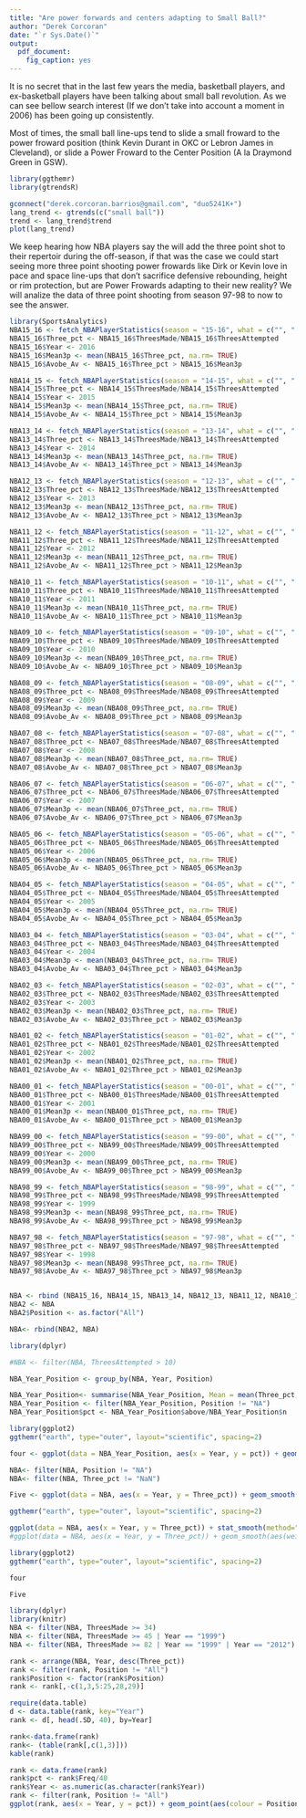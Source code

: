 ```yaml
---
title: "Are power forwards and centers adapting to Small Ball?"
author: "Derek Corcoran"
date: "`r Sys.Date()`"
output:
  pdf_document:
    fig_caption: yes
---
```


It is no secret that in the last few years the media, basketball players, and ex-basketball players have been talking about small ball revolution. As we can see bellow search interest (If we don't take into account a moment in 2006) has been going up consistently.

Most of times, the small ball line-ups tend to slide a small froward to the power froward position (think Kevin Durant in OKC or Lebron James in Cleveland), or slide a Power Froward to the Center Position (A la Draymond Green in GSW). 

```r
library(ggthemr)
library(gtrendsR)
```

```r
gconnect("derek.corcoran.barrios@gmail.com", "duo5241K+") 
lang_trend <- gtrends(c("small ball"))
trend <- lang_trend$trend
plot(lang_trend)
```

We keep hearing how NBA players say the will add the three point shot to their repertoir during the off-season, if that was the case we could start seeing more three point shooting power frowards like Dirk or Kevin love in pace and space line-ups that don't sacrifice defensive rebounding, height or rim protection, but are Power Frowards adapting to their new reality? We will analize the data of three point shooting from season 97-98 to now to see the answer.

```r
library(SportsAnalytics)
NBA15_16 <- fetch_NBAPlayerStatistics(season = "15-16", what = c("", ".Home", ".Away"))
NBA15_16$Three_pct <- NBA15_16$ThreesMade/NBA15_16$ThreesAttempted
NBA15_16$Year <- 2016
NBA15_16$Mean3p <- mean(NBA15_16$Three_pct, na.rm= TRUE)
NBA15_16$Avobe_Av <- NBA15_16$Three_pct > NBA15_16$Mean3p

NBA14_15 <- fetch_NBAPlayerStatistics(season = "14-15", what = c("", ".Home", ".Away"))
NBA14_15$Three_pct <- NBA14_15$ThreesMade/NBA14_15$ThreesAttempted
NBA14_15$Year <- 2015
NBA14_15$Mean3p <- mean(NBA14_15$Three_pct, na.rm= TRUE)
NBA14_15$Avobe_Av <- NBA14_15$Three_pct > NBA14_15$Mean3p

NBA13_14 <- fetch_NBAPlayerStatistics(season = "13-14", what = c("", ".Home", ".Away"))
NBA13_14$Three_pct <- NBA13_14$ThreesMade/NBA13_14$ThreesAttempted
NBA13_14$Year <- 2014
NBA13_14$Mean3p <- mean(NBA13_14$Three_pct, na.rm= TRUE)
NBA13_14$Avobe_Av <- NBA13_14$Three_pct > NBA13_14$Mean3p

NBA12_13 <- fetch_NBAPlayerStatistics(season = "12-13", what = c("", ".Home", ".Away"))
NBA12_13$Three_pct <- NBA12_13$ThreesMade/NBA12_13$ThreesAttempted
NBA12_13$Year <- 2013
NBA12_13$Mean3p <- mean(NBA12_13$Three_pct, na.rm= TRUE)
NBA12_13$Avobe_Av <- NBA12_13$Three_pct > NBA12_13$Mean3p

NBA11_12 <- fetch_NBAPlayerStatistics(season = "11-12", what = c("", ".Home", ".Away"))
NBA11_12$Three_pct <- NBA11_12$ThreesMade/NBA11_12$ThreesAttempted
NBA11_12$Year <- 2012
NBA11_12$Mean3p <- mean(NBA11_12$Three_pct, na.rm= TRUE)
NBA11_12$Avobe_Av <- NBA11_12$Three_pct > NBA11_12$Mean3p

NBA10_11 <- fetch_NBAPlayerStatistics(season = "10-11", what = c("", ".Home", ".Away"))
NBA10_11$Three_pct <- NBA10_11$ThreesMade/NBA10_11$ThreesAttempted
NBA10_11$Year <- 2011
NBA10_11$Mean3p <- mean(NBA10_11$Three_pct, na.rm= TRUE)
NBA10_11$Avobe_Av <- NBA10_11$Three_pct > NBA10_11$Mean3p

NBA09_10 <- fetch_NBAPlayerStatistics(season = "09-10", what = c("", ".Home", ".Away"))
NBA09_10$Three_pct <- NBA09_10$ThreesMade/NBA09_10$ThreesAttempted
NBA09_10$Year <- 2010
NBA09_10$Mean3p <- mean(NBA09_10$Three_pct, na.rm= TRUE)
NBA09_10$Avobe_Av <- NBA09_10$Three_pct > NBA09_10$Mean3p

NBA08_09 <- fetch_NBAPlayerStatistics(season = "08-09", what = c("", ".Home", ".Away"))
NBA08_09$Three_pct <- NBA08_09$ThreesMade/NBA08_09$ThreesAttempted
NBA08_09$Year <- 2009
NBA08_09$Mean3p <- mean(NBA08_09$Three_pct, na.rm= TRUE)
NBA08_09$Avobe_Av <- NBA08_09$Three_pct > NBA08_09$Mean3p

NBA07_08 <- fetch_NBAPlayerStatistics(season = "07-08", what = c("", ".Home", ".Away"))
NBA07_08$Three_pct <- NBA07_08$ThreesMade/NBA07_08$ThreesAttempted
NBA07_08$Year <- 2008
NBA07_08$Mean3p <- mean(NBA07_08$Three_pct, na.rm= TRUE)
NBA07_08$Avobe_Av <- NBA07_08$Three_pct > NBA07_08$Mean3p

NBA06_07 <- fetch_NBAPlayerStatistics(season = "06-07", what = c("", ".Home", ".Away"))
NBA06_07$Three_pct <- NBA06_07$ThreesMade/NBA06_07$ThreesAttempted
NBA06_07$Year <- 2007
NBA06_07$Mean3p <- mean(NBA06_07$Three_pct, na.rm= TRUE)
NBA06_07$Avobe_Av <- NBA06_07$Three_pct > NBA06_07$Mean3p

NBA05_06 <- fetch_NBAPlayerStatistics(season = "05-06", what = c("", ".Home", ".Away"))
NBA05_06$Three_pct <- NBA05_06$ThreesMade/NBA05_06$ThreesAttempted
NBA05_06$Year <- 2006
NBA05_06$Mean3p <- mean(NBA05_06$Three_pct, na.rm= TRUE)
NBA05_06$Avobe_Av <- NBA05_06$Three_pct > NBA05_06$Mean3p

NBA04_05 <- fetch_NBAPlayerStatistics(season = "04-05", what = c("", ".Home", ".Away"))
NBA04_05$Three_pct <- NBA04_05$ThreesMade/NBA04_05$ThreesAttempted
NBA04_05$Year <- 2005
NBA04_05$Mean3p <- mean(NBA04_05$Three_pct, na.rm= TRUE)
NBA04_05$Avobe_Av <- NBA04_05$Three_pct > NBA04_05$Mean3p

NBA03_04 <- fetch_NBAPlayerStatistics(season = "03-04", what = c("", ".Home", ".Away"))
NBA03_04$Three_pct <- NBA03_04$ThreesMade/NBA03_04$ThreesAttempted
NBA03_04$Year <- 2004
NBA03_04$Mean3p <- mean(NBA03_04$Three_pct, na.rm= TRUE)
NBA03_04$Avobe_Av <- NBA03_04$Three_pct > NBA03_04$Mean3p

NBA02_03 <- fetch_NBAPlayerStatistics(season = "02-03", what = c("", ".Home", ".Away"))
NBA02_03$Three_pct <- NBA02_03$ThreesMade/NBA02_03$ThreesAttempted
NBA02_03$Year <- 2003
NBA02_03$Mean3p <- mean(NBA02_03$Three_pct, na.rm= TRUE)
NBA02_03$Avobe_Av <- NBA02_03$Three_pct > NBA02_03$Mean3p

NBA01_02 <- fetch_NBAPlayerStatistics(season = "01-02", what = c("", ".Home", ".Away"))
NBA01_02$Three_pct <- NBA01_02$ThreesMade/NBA01_02$ThreesAttempted
NBA01_02$Year <- 2002
NBA01_02$Mean3p <- mean(NBA01_02$Three_pct, na.rm= TRUE)
NBA01_02$Avobe_Av <- NBA01_02$Three_pct > NBA01_02$Mean3p

NBA00_01 <- fetch_NBAPlayerStatistics(season = "00-01", what = c("", ".Home", ".Away"))
NBA00_01$Three_pct <- NBA00_01$ThreesMade/NBA00_01$ThreesAttempted
NBA00_01$Year <- 2001
NBA00_01$Mean3p <- mean(NBA00_01$Three_pct, na.rm= TRUE)
NBA00_01$Avobe_Av <- NBA00_01$Three_pct > NBA00_01$Mean3p

NBA99_00 <- fetch_NBAPlayerStatistics(season = "99-00", what = c("", ".Home", ".Away"))
NBA99_00$Three_pct <- NBA99_00$ThreesMade/NBA99_00$ThreesAttempted
NBA99_00$Year <- 2000
NBA99_00$Mean3p <- mean(NBA99_00$Three_pct, na.rm= TRUE)
NBA99_00$Avobe_Av <- NBA99_00$Three_pct > NBA99_00$Mean3p

NBA98_99 <- fetch_NBAPlayerStatistics(season = "98-99", what = c("", ".Home", ".Away"))
NBA98_99$Three_pct <- NBA98_99$ThreesMade/NBA98_99$ThreesAttempted
NBA98_99$Year <- 1999
NBA98_99$Mean3p <- mean(NBA98_99$Three_pct, na.rm= TRUE)
NBA98_99$Avobe_Av <- NBA98_99$Three_pct > NBA98_99$Mean3p

NBA97_98 <- fetch_NBAPlayerStatistics(season = "97-98", what = c("", ".Home", ".Away"))
NBA97_98$Three_pct <- NBA97_98$ThreesMade/NBA97_98$ThreesAttempted
NBA97_98$Year <- 1998
NBA97_98$Mean3p <- mean(NBA98_99$Three_pct, na.rm= TRUE)
NBA97_98$Avobe_Av <- NBA97_98$Three_pct > NBA97_98$Mean3p


NBA <- rbind (NBA15_16, NBA14_15, NBA13_14, NBA12_13, NBA11_12, NBA10_11, NBA09_10, NBA07_08 , NBA08_09, NBA06_07, NBA05_06, NBA04_05,  NBA03_04, NBA02_03, NBA01_02, NBA00_01, NBA99_00, NBA98_99, NBA97_98)
NBA2 <- NBA
NBA2$Position <- as.factor("All")

NBA<- rbind(NBA2, NBA)
```

```r
library(dplyr)

#NBA <- filter(NBA, ThreesAttempted > 10)

NBA_Year_Position <- group_by(NBA, Year, Position)

NBA_Year_Position<- summarise(NBA_Year_Position, Mean = mean(Three_pct, na.rm = TRUE), SD = sd(Three_pct, na.rm = TRUE), n = n(), above = sum(Avobe_Av, na.rm = TRUE))
NBA_Year_Position <- filter(NBA_Year_Position, Position != "NA")
NBA_Year_Position$pct <- NBA_Year_Position$above/NBA_Year_Position$n

library(ggplot2)
ggthemr("earth", type="outer", layout="scientific", spacing=2)

four <- ggplot(data = NBA_Year_Position, aes(x = Year, y = pct)) + geom_point(aes(color = Position)) + geom_smooth(aes(color=Position))

NBA<- filter(NBA, Position != "NA")
NBA<- filter(NBA, Three_pct != "NaN")

Five <- ggplot(data = NBA, aes(x = Year, y = Three_pct)) + geom_smooth(aes(color=Position))
```

```r
ggthemr("earth", type="outer", layout="scientific", spacing=2)

ggplot(data = NBA, aes(x = Year, y = Three_pct)) + stat_smooth(method="lm", aes(weight=TotalMinutesPlayed, color = Position)) + ylab("3-Point Shooting %")
#ggplot(data = NBA, aes(x = Year, y = Three_pct)) + geom_smooth(aes(weight=TotalMinutesPlayed,color=Position))

```


```r
library(ggplot2)
ggthemr("earth", type="outer", layout="scientific", spacing=2)

four

Five
```

```r

library(dplyr)
library(knitr)
NBA <- filter(NBA, ThreesMade >= 34)
NBA <- filter(NBA, ThreesMade >= 45 | Year == "1999")
NBA <- filter(NBA, ThreesMade >= 82 | Year == "1999" | Year == "2012")

rank <- arrange(NBA, Year, desc(Three_pct))
rank <- filter(rank, Position != "All")
rank$Position <- factor(rank$Position)
rank <- rank[,-c(1,3,5:25,28,29)]

require(data.table)
d <- data.table(rank, key="Year")
rank <- d[, head(.SD, 40), by=Year]
```

```r
rank<-data.frame(rank)
rank<- (table(rank[,c(1,3)]))
kable(rank)

rank <- data.frame(rank)
rank$pct <- rank$Freq/40
rank$Year <- as.numeric(as.character(rank$Year))
rank <- filter(rank, Position != "All")
ggplot(rank, aes(x = Year, y = pct)) + geom_point(aes(colour = Position)) + geom_smooth(aes(color=Position))
```
